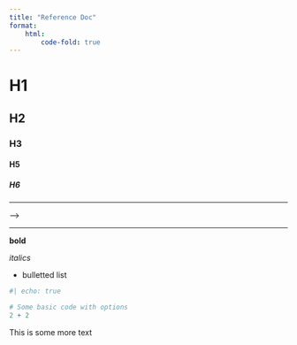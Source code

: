 ```yaml
---
title: "Reference Doc"
format: 
    html:
        code-fold: true
---
```


# H1
## H2
### H3
#### H5
##### H6

---------

--->

*********


**bold**

*italics*

* bulletted list

```r
#| echo: true

# Some basic code with options
2 + 2
```

This is some more text